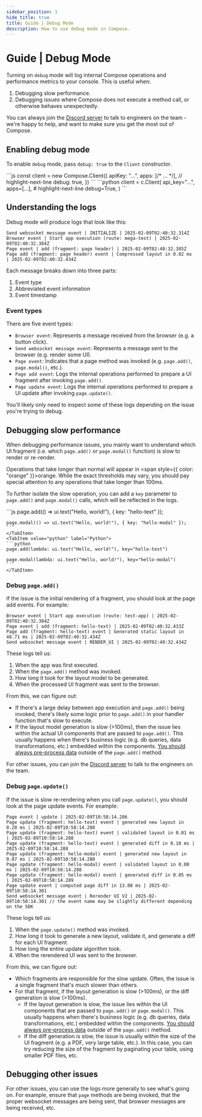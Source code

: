 ```yaml
---
sidebar_position: 1
hide_title: true
title: Guide | Debug Mode
description: How to use debug mode in Compose.
---
```




# Guide | Debug Mode

Turning on `debug` mode will log internal Compose operations and performance metrics to your console. This is useful when:

1. Debugging slow performance.
2. Debugging issues where Compose does not execute a method call, or otherwise behaves unexpectedly.

You can always join the [Discord server](https://discord.gg/82rk2N8ZE6) to talk to engineers on the team - we're happy to help, and want to make sure you get the most out of Compose.

## Enabling debug mode

To enable `debug` mode, pass `debug: true` to the `Client` constructor.

<Tabs groupId="sdkLanguage">
    <TabItem value="node" label="TypeScript / JavaScript">
    ```js
    const client = new Compose.Client({
        apiKey: "...",
        apps: [/* ... */],
        // highlight-next-line
        debug: true,
    })
    ``` 
    </TabItem>
    <TabItem value="python" label="Python">
    ```python
    client = c.Client(
        api_key="...",
        apps=[...],
        # highlight-next-line
        debug=True,
    )
    ```
    </TabItem>
</Tabs>

## Understanding the logs

Debug mode will produce logs that look like this:

```text
Send websocket message event | INITIALIZE | 2025-02-09T02:40:32.314Z
Browser event | Start app execution (route: mega-test) | 2025-02-09T02:40:32.384Z
Page event | add (fragment: page header) | 2025-02-09T02:40:32.385Z
Page add (fragment: page header) event | Compressed layout in 0.02 ms | 2025-02-09T02:40:32.434Z
```

Each message breaks down into three parts:

1. Event type
2. Abbreviated event information
3. Event timestamp

### Event types

There are five event types:

- `Browser event`: Represents a message received from the browser (e.g. a button click).
- `Send websocket message event`: Represents a message sent to the browser (e.g. render some UI).
- `Page event`: Indicates that a page method was invoked (e.g. `page.add()`, `page.modal()`, etc.).
- `Page add event`: Logs the internal operations performed to prepare a UI fragment after invoking `page.add()`.
- `Page update event`: Logs the internal operations performed to prepare a UI update after invoking `page.update()`.

You'll likely only need to inspect some of these logs depending on the issue you're trying to debug.

## Debugging slow performance

When debugging performance issues, you mainly want to understand which UI fragment (i.e. which `page.add()` or `page.modal()` function) is slow to render or re-render.

Operations that take longer than normal will appear in <span style={{ color: "orange" }}>orange</span>. While the exact thresholds may vary, you should pay special attention to any operations that take longer than 100ms.

To further isolate the slow operation, you can add a `key` parameter to `page.add()` and `page.modal()` calls, which will be reflected in the logs.

<Tabs groupId="sdkLanguage">
    <TabItem value="node" label="TypeScript / JavaScript">
    ```js
    page.add(() => ui.text("Hello, world!"), { key: "hello-text" });

    page.modal(() => ui.text("Hello, world!"), { key: "hello-modal" });
    ``` 
    </TabItem>
    <TabItem value="python" label="Python">
    ```python
    page.add(lambda: ui.text("Hello, world!"), key="hello-text")

    page.modal(lambda: ui.text("Hello, world!"), key="hello-modal")
    ```
    </TabItem>
</Tabs>

### Debug `page.add()`

If the issue is the initial rendering of a fragment, you should look at the page add events. For example:

```
Browser event | Start app execution (route: test-app) | 2025-02-09T02:40:32.384Z
Page event | add (fragment: hello-text) | 2025-02-09T02:40:32.433Z
Page add (fragment: hello-text) event | Generated static layout in 48.71 ms | 2025-02-09T02:40:32.434Z
Send websocket message event | RENDER_UI | 2025-02-09T02:40:32.434Z
```

These logs tell us:

1. When the app was first executed.
2. When the `page.add()` method was invoked.
3. How long it took for the layout model to be generated.
4. When the processed UI fragment was sent to the browser.

From this, we can figure out:

- If there's a large delay between app execution and `page.add()` being invoked, there's likely some logic prior to `page.add()` in your handler function that's slow to execute.
- If the layout model generation is slow (>100ms), then the issue lies within the actual UI components that are passed to `page.add()`. This usually happens when there's business logic (e.g. db queries, data transformations, etc.) embedded within the components. [You should always pre-process data](/guides/troubleshooting-issues#solutions) outside of the `page.add()` method.

For other issues, you can join the [Discord server](https://discord.gg/82rk2N8ZE6) to talk to the engineers on the team.

### Debug `page.update()`

If the issue is slow re-rendering when you call `page.update()`, you should look at the page update events. For example:

```
Page event | update | 2025-02-09T10:58:14.286
Page update (fragment: hello-text) event | generated new layout in 0.20 ms | 2025-02-09T10:58:14.288
Page update (fragment: hello-text) event | validated layout in 0.01 ms | 2025-02-09T10:58:14.288
Page update (fragment: hello-text) event | generated diff in 0.10 ms | 2025-02-09T10:58:14.288
Page update (fragment: hello-modal) event | generated new layout in 0.07 ms | 2025-02-09T10:58:14.288
Page update (fragment: hello-modal) event | validated layout in 0.00 ms | 2025-02-09T10:58:14.288
Page update (fragment: hello-modal) event | generated diff in 0.05 ms | 2025-02-09T10:58:14.289
Page update event | computed page diff in 13.08 ms | 2025-02-09T10:58:14.301
Send websocket message event | Rerender UI V2 | 2025-02-09T10:58:14.301 // the event name may be slightly different depending on the SDK
```

These logs tell us:

1. When the `page.update()` method was invoked.
2. How long it took to generate a new layout, validate it, and generate a diff for each UI fragment.
3. How long the entire update algorithm took.
4. When the rerendered UI was sent to the browser.

From this, we can figure out:

- Which fragments are responsible for the slow update. Often, the issue is a single fragment that's much slower than others.
- For that fragment, if the layout generation is slow (>100ms), or the diff generation is slow (>100ms).
    - If the layout generation is slow, the issue lies within the UI components that are passed to `page.add()` or `page.modal()`. This usually happens when there's business logic (e.g. db queries, data transformations, etc.) embedded within the components. [You should always pre-process data](/guides/troubleshooting-issues#solutions) outside of the `page.add()` method.
    - If the diff generation is slow, the issue is usually within the size of the UI fragment (e.g. a PDF, very large table, etc.). In this case, you can try reducing the size of the fragment by paginating your table, using smaller PDF files, etc.

## Debugging other issues

For other issues, you can use the logs more generally to see what's going on. For example, ensure that `page` methods are being invoked, that the proper websocket messages are being sent, that browser messages are being received, etc.